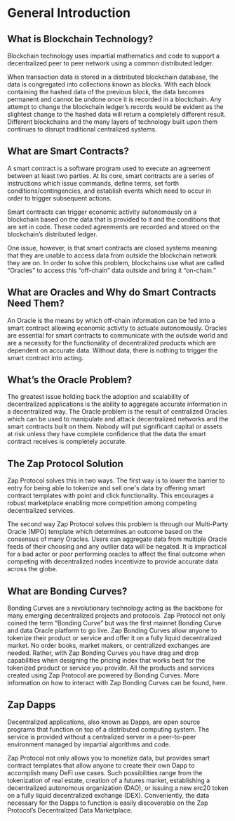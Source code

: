 # General Introduction


## What is Blockchain Technology?

Blockchain technology uses impartial mathematics and code to support a decentralized peer to peer network using a common distributed ledger. 

When transaction data is stored in a distributed blockchain database, the data is congregated into collections known as blocks. With each block containing the hashed data of the previous block, the data becomes permanent and cannot be undone once it is recorded in a blockchain. Any attempt to change the blockchain ledger’s records would be evident as the slightest change to the hashed data will return a completely different result. Different blockchains and the many layers of technology built upon them continues to disrupt traditional centralized systems.


## What are Smart Contracts?

A smart contract is a software program used to execute an agreement between at least two parties. At its core, smart contracts are a series of instructions which issue commands, define terms, set forth conditions/contingencies, and establish events which need to occur in order to trigger subsequent actions.

Smart contracts can trigger economic activity autonomously on a blockchain based on the data that is provided to it and the conditions that are set in code. These coded agreements are recorded and stored on the blockchain’s distributed ledger. 

One issue, however, is that smart contracts are closed systems meaning that they are unable to access data from outside the blockchain network they are on. In order to solve this problem, blockchains use what are called “Oracles” to access this “off-chain” data outside and bring it “on-chain.”


## What are Oracles and Why do Smart Contracts Need Them?

An Oracle is the means by which off-chain information can be fed into a smart contract allowing economic activity to actuate autonomously. Oracles are essential for smart contracts to communicate with the outside world and are a necessity for the functionality of decentralized products which are dependent on accurate data. Without data, there is nothing to trigger the smart contract into acting. 

## What’s the Oracle Problem?

The greatest issue holding back the adoption and scalability of decentralized applications is the ability to aggregate accurate information in a decentralized way. The Oracle problem is the result of centralized Oracles which can be used to manipulate and attack decentralized networks and the smart contracts built on them. Nobody will put significant capital or assets at risk unless they have complete confidence that the data the smart contract receives is completely accurate.


## The Zap Protocol Solution

Zap Protocol solves this in two ways. The first way is to lower the barrier to entry for being able to tokenize and sell one's data by offering smart contract templates with point and click functionality. This encourages a robust marketplace enabling more competition among competing decentralized services. 



The second way Zap Protocol solves this problem is through our Multi-Party Oracle (MPO) template which determines an outcome based on the consensus of many Oracles. Users can aggregate data from multiple Oracle feeds of their choosing and any outlier data will be negated. It is impractical for a bad actor or poor performing oracles to affect the final outcome when competing with decentralized nodes incentivize to provide accurate data across the globe.  

## What are Bonding Curves?

Bonding Curves are a revolutionary technology acting as the backbone for many emerging decentralized projects and protocols. Zap Protocol not only coined the term “Bonding Curve” but was the first mainnet Bonding Curve and data Oracle platform to go live. Zap Bonding Curves allow anyone to tokenize their product or service and offer it on a fully liquid decentralized market. No order books, market makers, or centralized exchanges are needed. Rather, with Zap Bonding Curves you have drag and drop capabilities when designing the pricing index that works best for the tokenized product or service you provide. All the products and services created using Zap Protocol are powered by Bonding Curves. More information on how to interact with Zap Bonding Curves can be found, here.

## Zap Dapps 

Decentralized applications, also known as Dapps, are open source programs that function on top of a distributed computing system. The service is provided without a centralized server in a peer-to-peer environment managed by impartial algorithms and code. 

Zap Protocol not only allows you to monetize data, but provides smart contract templates that allow anyone to create their own Dapp to accomplish many DeFi use cases. Such possibilities range from the tokenization of real estate, creation of a futures market, establishing a decentralized autonomous organization (DAO), or issuing a new erc20 token on a fully liquid decentralized exchange (DEX). Conveniently, the data necessary for the Dapps to function is easily discoverable on the Zap Protocol’s Decentralized Data Marketplace. 